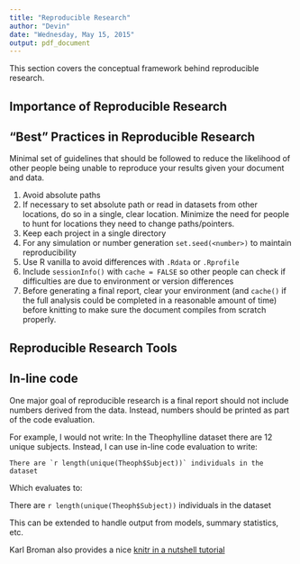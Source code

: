```yaml
---
title: "Reproducible Research"
author: "Devin"
date: "Wednesday, May 15, 2015"
output: pdf_document
---
```


This section covers the conceptual framework behind reproducible research.

## Importance of Reproducible Research

## "Best" Practices in Reproducible Research

Minimal set of guidelines that should be followed to reduce the likelihood of other people being unable to reproduce your results given your document and data.

1. Avoid absolute paths
2. If necessary to set absolute path or read in datasets from other locations, do so in a single, clear location. Minimize the need for people to hunt for locations they need to change paths/pointers.
3. Keep each project in a single directory 
4. For any simulation or number generation `set.seed(<number>)` to maintain reproducibility
5. Use R vanilla to avoid differences with `.Rdata` or `.Rprofile`
6. Include `sessionInfo()` with `cache = FALSE` so other people can check if difficulties are due to environment or version differences
7. Before generating a final report, clear your environment (and `cache()` if the full analysis could be completed in a reasonable amount of time) before knitting to make sure the document compiles from scratch properly. 


## Reproducible Research Tools

## In-line code
One major goal of reproducible research is a final report should not include numbers derived from the data. Instead, numbers should be printed as part of the code evaluation.

For example, I would not write: In the Theophylline dataset there are 12 unique subjects. Instead, I can use in-line code evaluation to write:

```
There are `r length(unique(Theoph$Subject))` individuals in the dataset
```

Which evaluates to:


There are `r length(unique(Theoph$Subject))` individuals in the dataset


This can be extended to handle output from models, summary statistics, etc.


Karl Broman also provides a nice [knitr in a nutshell tutorial](http://kbroman.github.io/knitr_knutshell/)
